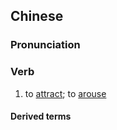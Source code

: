 ==Chinese==
{{zh-forms}}

===Pronunciation===
{{zh-pron
|m=yǐnrén
|c=jan5 jan4
|mn=ín-lâng
|cat=v
}}

===Verb===
{{zh-verb}}

# to [[attract]]; to [[arouse]]

====Derived terms====
{{zh-der|引人入勝|引人矚目|引人注目}}